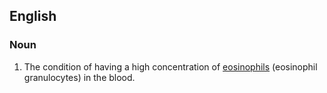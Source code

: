 ==English==

===Noun===
{{en-noun|~}}

# {{lb|en|medicine}} The condition of having a high concentration of [[eosinophil]]s (eosinophil granulocytes) in the blood.